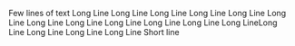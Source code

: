 Few lines
of text
Long Line Long Line Long Line Long Line Long Line Long Line Long Line Long Line Long Line Long Line Long Line Long LineLong Line Long Line Long Line Long Line
Short line